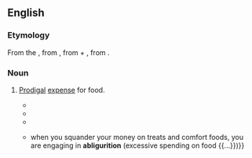 ==English==

===Etymology===
From the {{der|en|la|abliguritio}}, from {{m|la|abligurire||to spend in luxurious indulgence}}, from {{m|la|ab-}} + {{m|la|ligurire||to be lickerish or dainty}}, from {{m|la|lingere||to lick}}.

===Noun===
{{en-noun|-}}

# {{lb|en|rare}} [[prodigal|Prodigal]] [[expense]] for food.
#* {{quote-book|year=1906|author=J.E.L. Seneker|editor=Thomas Stone|title=Frontier Experience, or Epistolary Sesquipedalian Lexiphanicism from the Occident|url=http://books.google.co.uk/books?id=Icnbjs7a-MoC&pg=PT84&dq=abligurition&lr=&as_drrb_is=q&as_minm_is=0&as_miny_is=&as_maxm_is=0&as_maxy_is=&num=100&as_brr=0&ei=YQ0US9PrNpm8M93WjcgL#v=onepage&q=abligurition&f=false|page=68|isbn=9780557003914|passage=So soon as a rogation for a benison by the concionator, transpired, fourchettes, and all implements for the transportation of prog from the table to oral apertures, were movent and sonorific. Such '''abligurition'''; such lycanthropic edacity, lurcation, ingurgitation and gulosity; such omnivorousness and pantophagy; and such a mutation and avolation of comestibles, had never fallen under my vision in any antecedent part of my sublunary entity. Truly, anamnestic of Byron’s “dura illia messorum!”}}
#* {{quote-book|year=1999|author=Bonnie Johnson|title=Wordworks: Exploring Language Play|url=http://books.google.co.uk/books?id=R6vlAAAAMAAJ&q=abligurition&dq=abligurition&lr=&as_drrb_is=q&as_minm_is=0&as_miny_is=&as_maxm_is=0&as_maxy_is=&num=100&as_brr=0&ei=YQ0US9PrNpm8M93WjcgL|page=103|publisher=Fulcrum Resources|isbn=1555914020|passage=Deipnosophy, not '''abligurition''', makes the aristologist.}}
#* {{quote-book|year=2006|author=John Green|title=An Abundance of Katherines|url=http://books.google.co.uk/books?id=pjLhAAAAMAAJ&q=abligurition&dq=abligurition&lr=&as_drrb_is=q&as_minm_is=0&as_miny_is=&as_maxm_is=0&as_maxy_is=&num=100&as_brr=0&ei=YQ0US9PrNpm8M93WjcgL|page=46|publisher=Dutton Books|isbn=0525476881|passage=“Your dad says it’s because I remember things better than other people on account of how I pay very close attention and care very much.”<br/>“Why?”<br/>“Because it is important to know things. For an example, I just recently learned that Roman Emperor Vitellius once ate one thousand oysters in one day, which is a very impressive act of '''''abligurition''''',” he said, using a word he felt sure Katherine wouldn’t know.}}
#* {{quote-book|year=2007|author=Barbara Ann Kipfer|title=Word Nerd: More Than 17,000 Fascinating Facts about Words|url=http://books.google.co.uk/books?id=h9zXAAAAMAAJ&q=abligurition&dq=abligurition&lr=&as_drrb_is=q&as_minm_is=0&as_miny_is=&as_maxm_is=0&as_maxy_is=&num=100&as_brr=0&ei=YQ0US9PrNpm8M93WjcgL|page=3|publusher=Sourcebooks|isbn=1402208510|passage={{...}} when you squander your money on treats and comfort foods, you are engaging in '''abligurition''' (excessive spending on food {{...}})}}